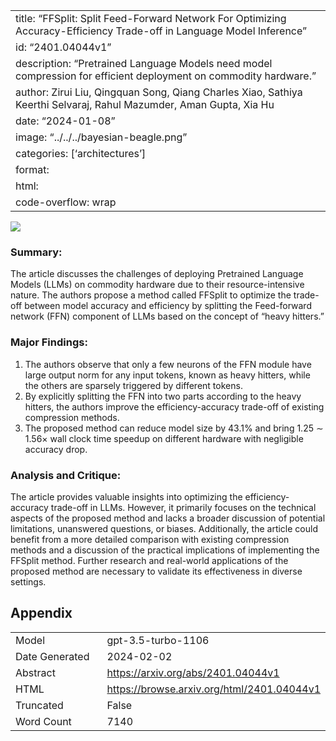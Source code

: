 
---
title: "FFSplit: Split Feed-Forward Network For Optimizing Accuracy-Efficiency Trade-off in Language Model Inference"
id: "2401.04044v1"
description: "Pretrained Language Models need model compression for efficient deployment on commodity hardware."
author: Zirui Liu, Qingquan Song, Qiang Charles Xiao, Sathiya Keerthi Selvaraj, Rahul Mazumder, Aman Gupta, Xia Hu
date: "2024-01-08"
image: "../../../bayesian-beagle.png"
categories: ['architectures']
format:
  html:
    code-overflow: wrap
---

![](None)

### **Summary:**
The article discusses the challenges of deploying Pretrained Language Models (LLMs) on commodity hardware due to their resource-intensive nature. The authors propose a method called FFSplit to optimize the trade-off between model accuracy and efficiency by splitting the Feed-forward network (FFN) component of LLMs based on the concept of "heavy hitters."

### Major Findings:
1. The authors observe that only a few neurons of the FFN module have large output norm for any input tokens, known as heavy hitters, while the others are sparsely triggered by different tokens.
2. By explicitly splitting the FFN into two parts according to the heavy hitters, the authors improve the efficiency-accuracy trade-off of existing compression methods.
3. The proposed method can reduce model size by 43.1% and bring 1.25 ∼ 1.56× wall clock time speedup on different hardware with negligible accuracy drop.

### Analysis and Critique:
The article provides valuable insights into optimizing the efficiency-accuracy trade-off in LLMs. However, it primarily focuses on the technical aspects of the proposed method and lacks a broader discussion of potential limitations, unanswered questions, or biases. Additionally, the article could benefit from a more detailed comparison with existing compression methods and a discussion of the practical implications of implementing the FFSplit method. Further research and real-world applications of the proposed method are necessary to validate its effectiveness in diverse settings.

## Appendix

|          |          |
|----------|----------|
| Model     | gpt-3.5-turbo-1106       |
| Date Generated     | 2024-02-02       |
| Abstract | [https://arxiv.org/abs/2401.04044v1](https://arxiv.org/abs/2401.04044v1)        |
| HTML     | [https://browse.arxiv.org/html/2401.04044v1](https://browse.arxiv.org/html/2401.04044v1)       |
| Truncated       | False       |
| Word Count       | 7140       |